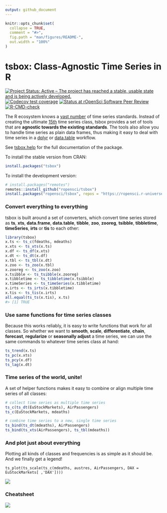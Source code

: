 ```yaml
---
output: github_document
---
```


<!-- README.md is generated from README.Rmd. Please edit that file -->

```r
knitr::opts_chunk$set(
  collapse = TRUE,
  comment = "#>",
  fig.path = "man/figures/README-",
  out.width = "100%"
)
```

# tsbox: Class-Agnostic Time Series in R

<!-- badges: start -->
[![Project Status: Active – The project has reached a stable, usable state and is being actively developed.](https://www.repostatus.org/badges/latest/active.svg)](https://www.repostatus.org/#active)
[![Codecov test coverage](https://codecov.io/gh/ropensci/tsbox/branch/main/graph/badge.svg)](https://app.codecov.io/gh/ropensci/tsbox?branch=main)
[![Status at rOpenSci Software Peer
Review](https://badges.ropensci.org/464_status.svg)](https://github.com/ropensci/software-review/issues/464)
[![R-CMD-check](https://github.com/ropensci/tsbox/actions/workflows/R-CMD-check.yaml/badge.svg)](https://github.com/ropensci/tsbox/actions/workflows/R-CMD-check.yaml)
<!-- badges: end -->

The R ecosystem knows a [vast
number](https://CRAN.R-project.org/view=TimeSeries)  of time series
standards. Instead of creating the ultimate [15th](https://xkcd.com/927/) time
series class, tsbox provides a set of tools that are **agnostic towards the
existing standards**. The tools also allow you to handle time series as plain
data frames, thus making it easy to deal with time series in a
[dplyr](https://CRAN.R-project.org/package=dplyr) or
[data.table](https://CRAN.R-project.org/package=data.table) workflow.

See [tsbox.help](https://docs.ropensci.org/tsbox/) for the full documentation of
the package.

To install the stable version from CRAN:
```r
install.packages("tsbox")
```

To install the development version:
```r
# install.packages("remotes")
remotes::install_github("ropensci/tsbox")
install.packages("ropensci/tsbox", repos = "https://ropensci.r-universe.dev")
```

### Convert everything to everything

tsbox is built around a set of converters, which convert time series stored as
**ts**, **xts**, **data.frame**, **data.table**, **tibble**, **zoo**,
**zooreg**, **tsibble**,  **tibbletime**, **timeSeries**, **irts** or **tis** to
each other:

```r
library(tsbox)
x.ts <- ts_c(fdeaths, mdeaths)
x.xts <- ts_xts(x.ts)
x.df <- ts_df(x.xts)
x.dt <- ts_dt(x.df)
x.tbl <- ts_tbl(x.dt)
x.zoo <- ts_zoo(x.tbl)
x.zooreg <- ts_zoo(x.zoo)
x.tsibble <- ts_tsibble(x.zooreg)
x.tibbletime <- ts_tibbletime(x.tsibble)
x.timeSeries <- ts_timeSeries(x.tibbletime)
x.irts <- ts_irts(x.tibbletime)
x.tis <- ts_tis(x.irts)
all.equal(ts_ts(x.tis), x.ts)
#> [1] TRUE
```

### Use same functions for time series classes

Because this works reliably, it is easy to write
functions that work for all classes. So whether we want to **smooth**,
**scale**, **differentiate**, **chain**, **forecast**, **regularize** or
**seasonally adjust** a time series, we can use the same commands to whatever
time series class at hand:

```r
ts_trend(x.ts)
ts_pc(x.xts)
ts_pcy(x.df)
ts_lag(x.dt)
```

### Time series of the world, unite!

A set of helper functions makes it easy to combine or align multiple time
series of all classes:

```r
# collect time series as multiple time series
ts_c(ts_dt(EuStockMarkets), AirPassengers)
ts_c(EuStockMarkets, mdeaths)

# combine time series to a new, single time series
ts_bind(ts_dt(mdeaths), AirPassengers)
ts_bind(ts_xts(AirPassengers), ts_tbl(mdeaths))
```

### And plot just about everything

Plotting all kinds of classes and frequencies is as simple as it should be. And
we finally get a legend!

```
ts_plot(ts_scale(ts_c(mdeaths, austres, AirPassengers, DAX = EuStockMarkets[ ,'DAX'])))
```

![](https://raw.githubusercontent.com/ropensci/tsbox/master/vignettes/fig/myfig.png)


### Cheatsheet

<a href="https://blog.cynkra.com/posts/2019-04-10-tsbox-01/tsbox-cheatsheet.pdf"><img style="max-width:50%;" src="https://blog.cynkra.com/posts/2019-04-10-tsbox-01/tsbox-cheatsheet-small.jpg"></a>
